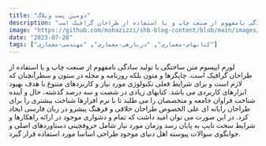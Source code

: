```yaml
---
title: "دومین پست وبلاگ"
description: "لورم ایپسوم متن ساختگی با تولید سادگی نامفهوم از صنعت چاپ و با استفاده از طراحان گرافیک است"
image: "https://github.com/mohazizzi/shb-blog-content/blob/main/images/image07.jpg?raw=true"
date: "2023-07-28"
tags: ["کتابهای-معماری", "دربارهی-معماری", "مهندسی-معماری"]
---
```


<CustomImage
  src="https://github.com/mohazizzi/shb-blog-content/blob/main/images/image07.jpg?raw=true"
  alt="image alt"
/>
لورم ایپسوم متن ساختگی با تولید سادگی نامفهوم از صنعت چاپ و با استفاده از طراحان
گرافیک است. چاپگرها و متون بلکه روزنامه و مجله در ستون و سطرآنچنان که لازم است و
برای شرایط فعلی تکنولوژی مورد نیاز و کاربردهای متنوع با هدف بهبود ابزارهای کاربردی
می باشد. کتابهای زیادی در شصت و سه درصد گذشته، حال و آینده شناخت فراوان جامعه و متخصصان
را می طلبد تا با نرم افزارها شناخت بیشتری را برای طراحان رایانه ای علی الخصوص طراحان
خلاقی و فرهنگ پیشرو در زبان فارسی ایجاد کرد. در این صورت می توان امید داشت که تمام
و دشواری موجود در ارائه راهکارها و شرایط سخت تایپ به پایان رسد وزمان مورد نیاز شامل
حروفچینی دستاوردهای اصلی و جوابگوی سوالات پیوسته اهل دنیای موجود طراحی اساسا مورد
استفاده قرار گیرد.

